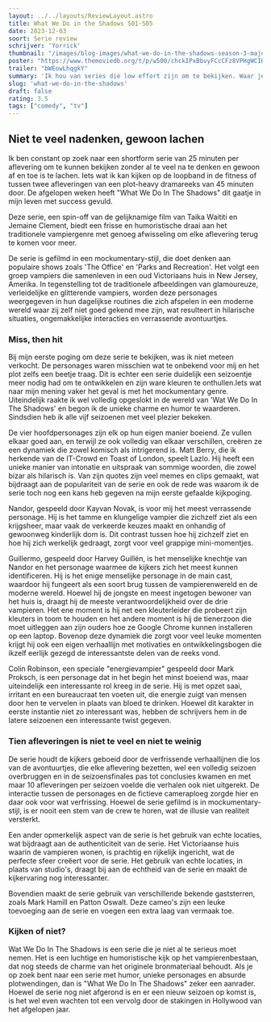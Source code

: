 ```yaml
---
layout: ../../layouts/ReviewLayout.astro
title: What We Do in the Shadows S01-S05
date: 2023-12-03
soort: Serie review
schrijver: 'Yorrick'
thumbnail: "/images/blog-images/what-we-do-in-the-shadows-season-3-major-reveals-1.avif"
poster: "https://www.themoviedb.org/t/p/w500/chckIPxBbvyFCcCFz8VPHgWCIHL.jpg"
trailer: "bWEowLhqgkY"
summary: 'Ik hou van series die low effort zijn om te bekijken. Waar je niet al te veel bij moet nadenken en gewoon plezier mee kan hebben. "What We Do In The Shadows" paste perfect in dit plaatje. Maar doet het genoeg om mij vijf seizoenen geboeid genoeg te houden om te blijven kijken?'
slug: 'what-we-do-in-the-shadows'
draft: false
rating: 3.5
tags: ["comedy", "tv"]
---
```


## Niet te veel nadenken, gewoon lachen

Ik ben constant op zoek naar een shortform serie van 25 minuten per aflevering om te kunnen bekijken zonder al te veel na te denken en gewoon af en toe is te lachen. Iets wat ik kan kijken op de loopband in de fitness of tussen twee afleveringen van een plot-heavy dramareeks van 45 minuten door. De afgelopen weken heeft "What We Do In The Shadows" dit gaatje in mijn leven met success gevuld.

Deze serie, een spin-off van de gelijknamige film van Taika Waititi en Jemaine Clement, biedt een frisse en humoristische draai aan het traditionele vampiergenre met genoeg afwisseling om elke aflevering terug te komen voor meer.

De serie is gefilmd in een mockumentary-stijl, die doet denken aan populaire shows zoals 'The Office' en 'Parks and Recreation'. Het volgt een groep vampiers die samenleven in een oud Victoriaans huis in New Jersey, Amerika. In tegenstelling tot de traditionele afbeeldingen van glamoureuze, verleidelijke en glitterende vampiers, worden deze personages weergegeven in hun dagelijkse routines die zich afspelen in een moderne wereld waar zij zelf niet goed gekend mee zijn, wat resulteert in hilarische situaties, ongemakkelijke interacties en verrassende avontuurtjes.

### Miss, then hit

Bij mijn eerste poging om deze serie te bekijken, was ik niet meteen verkocht. De personages waren misschien wat te onbekend voor mij en het plot zelfs een beetje traag. Dit is echter een serie duidelijk een seizoentje meer nodig had om te ontwikkelen en zijn ware kleuren te onthullen.Iets wat naar mijn mening vaker het geval is met het mockumentary genre. Uiteindelijk raakte ik wel volledig opgeslokt in de wereld van 'Wat We Do In The Shadows' en begon ik de unieke charme en humor te waarderen. Sindsdien heb ik alle vijf seizoenen met veel plezier bekeken.

De vier hoofdpersonages zijn elk op hun eigen manier boeiend. Ze vullen elkaar goed aan, en terwijl ze ook volledig van elkaar verschillen, creëren ze een dynamiek die zowel komisch als intrigerend is. Matt Berry, die ik herkende van de IT-Crowd en Toast of London, speelt Lazlo. Hij heeft een unieke manier van intonatie en uitspraak van sommige woorden, die zowel bizar als hilarisch is. Van zijn quotes zijn veel memes en clips gemaakt, wat bijdraagt aan de populariteit van de serie en ook de rede was waarom ik de serie toch nog een kans heb gegeven na mijn eerste gefaalde kijkpoging.

Nandor, gespeeld door Kayvan Novak, is voor mij het meest verrassende personage. Hij is het tamme en klungelige vampier die zichzelf ziet als een krijgsheer, maar vaak de verkeerde keuzes maakt en onhandig of gewoonweg kinderlijk dom is. Dit contrast tussen hoe hij zichzelf ziet en hoe hij zich werkelijk gedraagt, zorgt voor veel grappige mini-momentjes.

Guillermo, gespeeld door Harvey Guillén, is het menselijke knechtje van Nandor en het personage waarmee de kijkers zich het meest kunnen identificeren. Hij is het enige menselijke personage in de main cast, waardoor hij fungeert als een soort brug tussen de vampierenwereld en de moderne wereld. Hoewel hij de jongste en meest ingetogen bewoner van het huis is, draagt hij de meeste verantwoordelijkheid over de drie vampieren. Het ene moment is hij net een kleuterleider die probeert zijn kleuters in toom te houden en het andere moment is hij de tienerzoon die moet uitleggen aan zijn ouders hoe ze Google Chrome kunnen installeren op een laptop. Bovenop deze dynamiek die zorgt voor veel leuke momenten krijgt hij ook een eigen verhaallijn met motivaties en ontwikkelingsbogen die ikzelf eerlijk gezegd de interessantste delen van de reeks vond.

Colin Robinson, een speciale "energievampier" gespeeld door Mark Proksch, is een personage dat in het begin het minst boeiend was, maar uiteindelijk een interessante rol kreeg in de serie. Hij is met opzet saai, irritant en een bureaucraat ten voeten uit, die energie zuigt van mensen door hen te vervelen in plaats van bloed te drinken. Hoewel dit karakter in eerste instantie niet zo interessant was, hebben de schrijvers hem in de latere seizoenen een interessante twist gegeven.

### Tien afleveringen is niet te veel en niet te weinig

De serie houdt de kijkers geboeid door de verfrissende verhaallijnen die los van de avontuurtjes, die elke aflevering bezetten, wel een volledig seizoen overbruggen en in de seizoensfinales pas tot conclusies kwamen en met maar 10 afleveringen per seizoen voelde die verhalen ook niet uitgerekt. De interactie tussen de personages en de fictieve cameraploeg zorgde hier en daar ook voor wat verfrissing. Hoewel de serie gefilmd is in mockumentary-stijl, is er nooit een stem van de crew te horen, wat de illusie van realiteit versterkt.

Een ander opmerkelijk aspect van de serie is het gebruik van echte locaties, wat bijdraagt aan de authenticiteit van de serie. Het Victoriaanse huis waarin de vampieren wonen, is prachtig en rijkelijk ingericht, wat de perfecte sfeer creëert voor de serie. Het gebruik van echte locaties, in plaats van studio's, draagt bij aan de echtheid van de serie en maakt de kijkervaring nog interessanter.

Bovendien maakt de serie gebruik van verschillende bekende gaststerren, zoals Mark Hamill en Patton Oswalt. Deze cameo's zijn een leuke toevoeging aan de serie en voegen een extra laag van vermaak toe.

### Kijken of niet?

Wat We Do In The Shadows is een serie die je niet al te serieus moet nemen. Het is een luchtige en humoristische kijk op het vampierenbestaan, dat nog steeds de charme van het originele bronmateriaal behoudt. Als je op zoek bent naar een serie met humor, unieke personages en absurde plotwendingen, dan is "What We Do In The Shadows" zeker een aanrader. Hoewel de serie nog niet afgerond is en er een nieuw seizoen op komst is, is het wel even wachten tot een vervolg door de stakingen in Hollywood van het afgelopen jaar.
